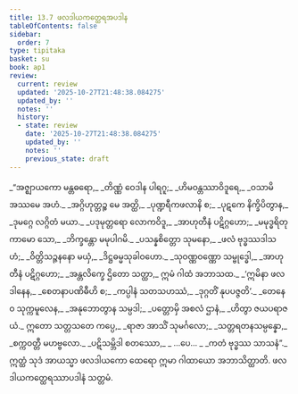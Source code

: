 ```yaml
---
title: 13.7 ဖလဒါယကတ္ထေရအပဒါန
tableOfContents: false
sidebar:
  order: 7
type: tipitaka
basket: su
book: ap1
review:
  current: review
  updated: '2025-10-27T21:48:38.084275'
  updated_by: ''
  notes: ''
  history:
  - state: review
    date: '2025-10-27T21:48:38.084275'
    updated_by: ''
    notes: ''
    previous_state: draft
---
```



<ReviewStatus review={frontmatter.review} showDetails={true} />

<HypothesisAnnotation frontmatter={frontmatter} />

<DynamicBreadcrumb />

<Division number="75" book="ap1" e="ch" v="20" p="176">

<Paragraph number="2140" type="verses" book="ap1">
_“အဇ္ဈာယကော မန္တဓရော,_  
_တိဏ္ဏံ ဝေဒါန ပါရဂူ;_  
_ဟိမဝန္တဿာဝိဒူရေ,_  
_ဝသာမိ အဿမေ အဟံ._  

</Paragraph>

</Division>
<Division number="76" book="ap1" e="ch" v="20" p="176">

<Paragraph number="2141" type="verses" book="ap1">
_အဂ္ဂိဟုတ္တဉ္စ မေ အတ္ထိ,_  
_ပုဏ္ဍရီကဖလာနိ စ;_  
_ပုဋကေ နိက္ခိပိတွာန,_  
_ဒုမဂ္ဂေ လဂ္ဂိတံ မယာ._  

</Paragraph>

</Division>
<Division number="77" book="ap1" e="ch" v="20" p="177">

<Paragraph number="2142" type="verses" book="ap1">
_ပဒုမုတ္တရော လောကဝိဒူ,_  
_အာဟုတီနံ ပဋိဂ္ဂဟော;_  
_မမုဒ္ဓရိတုကာမော သော,_  
_ဘိက္ခန္တော မမုပါဂမိ._  

</Paragraph>

</Division>
<Division number="78" book="ap1" e="ch" v="20" p="177">

<Paragraph number="2143" type="verses" book="ap1">
_ပသန္နစိတ္တော သုမနော,_  
_ဖလံ ဗုဒ္ဓဿဒါသဟံ;_  
_ဝိတ္တိသဉ္ဇနနော မယှံ,_  
_ဒိဋ္ဌဓမ္မသုခါဝဟော._  

</Paragraph>

</Division>
<Division number="79" book="ap1" e="ch" v="20" p="177">

<Paragraph number="2144" type="verses" book="ap1">
_သုဝဏ္ဏဝဏ္ဏော သမ္ဗုဒ္ဓေါ,_  
_အာဟုတီနံ ပဋိဂ္ဂဟော;_  
_အန္တလိက္ခေ ဌိတော သတ္ထာ,_  
ဣမံ ဂါထံ အဘာသထ._  

</Paragraph>

</Division>
<Division number="80" book="ap1" e="ch" v="20" p="177">

<Paragraph number="2145" type="verses" book="ap1">
_‘ဣမိနာ ဖလဒါနေန,_  
_စေတနာပဏိဓီဟိ စ;_  
_ကပ္ပါနံ သတသဟဿံ,_  
_ဒုဂ္ဂတိံ နုပပဇ္ဇတိ’._  

</Paragraph>

</Division>
<Division number="81" book="ap1" e="ch" v="20" p="177">

<Paragraph number="2146" type="verses" book="ap1">
_တေနေဝ သုက္ကမူလေန,_  
_အနုဘောတွာန သမ္ပဒါ;_  
_ပတ္တောမှိ အစလံ ဌာနံ,_  
_ဟိတွာ ဇယပရာဇယံ._  

</Paragraph>

</Division>
<Division number="82" book="ap1" e="ch" v="20" p="177">

<Paragraph number="2147" type="verses" book="ap1">
ဣတော သတ္တသတေ ကပ္ပေ,_  
_ရာဇာ အာသိံ သုမင်္ဂလော;_  
_သတ္တရတနသမ္ပန္နော,_  
_စက္ကဝတ္တီ မဟဗ္ဗလော._  

</Paragraph>

</Division>
<Division number="83" book="ap1" e="ch" v="20" p="177">

<Paragraph number="2148" type="verses" book="ap1">
_ပဋိသမ္ဘိဒါ စတဿော,_  
_ …ပေ… _  
_ကတံ ဗုဒ္ဓဿ သာသနံ”._  

</Paragraph>

<Paragraph number="2149" book="ap1">
ဣတ္ထံ သုဒံ အာယသ္မာ ဖလဒါယကော ထေရော ဣမာ ဂါထာယော အဘာသိတ္ထာတိ.

</Paragraph>
</Division>

<Paragraph number="2150" type="center" book="ap1">
ဖလဒါယကတ္ထေရဿာပဒါနံ သတ္တမံ.
</Paragraph>